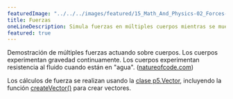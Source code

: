 ```yaml
---
featuredImage: "../../../images/featured/15_Math_And_Physics-02_Forces-thumbnail.png"
title: Fuerzas
oneLineDescription: Simula fuerzas en múltiples cuerpos mientras se mueven a través de un líquido.
featured: true
---
```


Demostración de múltiples fuerzas actuando sobre cuerpos.
Los cuerpos experimentan gravedad continuamente. Los cuerpos experimentan resistencia
al fluido cuando están en "agua".
(<a href="http://natureofcode.com">natureofcode.com</a>)

Los cálculos de fuerza se realizan usando la
<a href="/reference/#/p5.Vector/">clase p5.Vector</a>,
incluyendo la función
<a href="/reference/#/p5/createVector/">createVector()</a>
para crear vectores.
